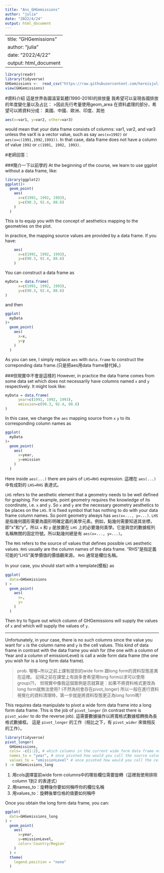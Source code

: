 ```yaml
---
title: "Ans_GHGemissions"
author: "julia"
date: "2022/4/24"
output: html_document
---
```

---
title: "GHGemissions"
author: "julia"
date: "2022/4/22"
output: html_document
---

```r
library(readr)
library(tidyverse)
GHGemissions <-  read_csv("https://raw.githubusercontent.com/hereisjulia/R_Visualization/85557bc192912f146f17befda9ec756a094b70d8/Tasks/world%20GHG%20emissions/ghg-emissions_countries.csv",col_types = cols(`1990` = col_double()))
view(GHGemissions)
```
#資料介紹
這是世界各國溫室氣體(1990-2018)的排放量
我希望可以呈現各國排放的年度變化量以及占比：
>因此先行考量使用geom_area
在資料處理的部分，希望可以將資料分成：
美國、中國、歐洲、印度、其他

```r
aes(x=var1, y=var2, other=var3)
```

would mean that your data frame consists of columns: var1, var2, and var3 unless the varX is a vector value, such as say `aes(x=1992)` or `aes(x=c(1991,1992,1993))`. In that case, data frame does not have a column of value `1992` or `c(1991, 1992, 1993)`.

#老師回答：

###簡介一下以前學的
At the beginning of the course, we learn to use ggplot without a data frame, like:
```r
library(ggplot2)
ggplot()+
  geom_point(
    aes(
      x=c(1991, 1992, 1993),
      y=c(90.3, 92.4, 88.6)
    )
  )
```

This is to equip you with the concept of aesthetics mapping to the geometries on the plot. 

In practice, the mapping source values are provided by a data frame. If you have:
```r
    aes(
      x=c(1991, 1992, 1993),
      y=c(90.3, 92.4, 88.6)
    )
```

You can construct a data frame as
```r
myData = data.frame(
      x=c(1991, 1992, 1993),
      y=c(90.3, 92.4, 88.6)
)
```

and then

```r
ggplot(
  myData
)+
  geom_point(
    aes(
      x=x,
      y=y
    )
  )
```

As you can see, I simply replace `aes` with `data.frame` to construct the correponding data frame.(只是把aes用data frame替代掉。)

###但現實中不會是這樣的
However, in practice the data frame comes from some data set which does not necessarily have columns named `x` and `y` respectively. It might look like:
```r
myData = data.frame(
      year=c(1991, 1992, 1993),
      emission=c(90.3, 92.4, 88.6)
)
```
In this case, we change the `aes` mapping source from `x` `y` to its corresponding column names as

```r
ggplot(
  myData
)+
  geom_point(
    aes(
      x=year,
      y=emission
    )
  )
```

Here inside `aes(...)` there are pairs of `LHS=RHS` expression. 這裡在 `aes(...)` 中有成對的 `LHS=RHS` 表達式。

`LHS` refers to the aesthetic element that a geometry needs to be well defined for graphing. For example, point geometry requires the knowledge of its coordinate, i.e. `x` and `y`. So `x` and `y` are the necessary geometry aesthetics to be places on the `LHS`. It is fixed symbol that has nothing to do with your data frame column names. So point geometry always has `aes(x=..., y=...)`.
`LHS` 是指幾何圖形需要為圖形明確定義的美學元素。例如，點幾何需要知道其坐標，即“x”和“y”。所以 `x` 和 `y` 是放置在 `LHS` 上的必要幾何美學。它是與您的數據框列名稱無關的固定符號。所以點幾何總是有 `aes(x=..., y=...)`。

The `RHS` refers to the source of values that defines possible `LHS` aesthetic values. `RHS` usually are the column names of the data frame. “RHS”是指定義可能的“LHS”美學價值的價值觀來源。 `RHS` 通常是欄位名稱。

In your case, you should start with a template(模板) as
```r
ggplot(
  data=GHGemissions
) + 
  geom_point(
    aes(
      x=,
      y=
    )
  )
```

Then try to figure out which column of GHGemissions will supply the values of `x` and which will supply the values of `y`.

***

Unfortunately, in your case, there is no such columns since the value you want for `x` is the column name and `y` is the cell values. This kind of data frame in contrast with the data frame you wish for (the one with a column of Year and a column of emissionLevel) is call a wide form data frame (the one you wish for is a long form data frame).

>prob. 喔喔~所以之前上課有提到的wide form 跟long form的資料型態差異在這裡。
記得之前在課堂上有說多會希望用long form以求可以使用group(?)，
但現實中像我這個案例是否就算是：如果不將資料格式更改為long form就無法使用? (不然為何會存在pivot_longer)
所以一般在進行資料視覺化的資料清理時，第一步就是將資料型態更正為long form嗎?

This requires data manipulate to pivot a wide form data frame into a long form data frame. This is the job of `pivot_longer` (in contrast there is `pivot_wider` to do the reverse job). 這需要數據操作以將寬格式數據框轉換為長格式數據框。 這是 `pivot_longer` 的工作（相比之下，有 `pivot_wider` 來做相反的工作）。
```r
library(tidyverse)
pivot_longer(
  GHGemissions,
  cols= -c(1:2), # which columns in the current wide form data frame needs to pivot (here I use excluding columns 1 to 2 expression)
  names_to = "year", # once pivoted how would you call the source column names
  values_to = "emissionLevel" # once pivoted how would you call the cell values
) -> GHGemissions_long
```
1. 用cols選擇當前wide form columns中的哪些欄位需要旋轉（這裡我使用排除column 1到2 的表達式）
2. 用names_to：旋轉後你要如何稱呼你的欄位名稱
3. 用values_to：旋轉後單位格的值要如何稱呼

Once you obtain the long form data frame, you can:

```r
ggplot(
  data=GHGemissions_long
) + 
  geom_point(
    aes(
      x=year,
      y=emissionLevel,
      color=`Country/Region`
    )
  ) +
  theme(
    legend.position = "none"
  )
```

